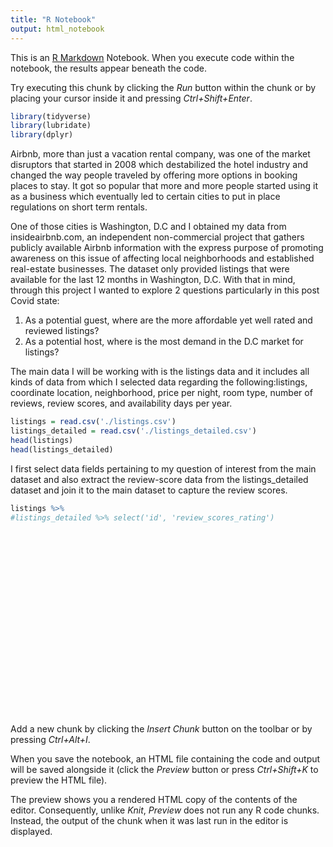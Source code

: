 ```yaml
---
title: "R Notebook"
output: html_notebook
---
```


This is an [R Markdown](http://rmarkdown.rstudio.com) Notebook. When you execute code within the notebook, the results appear beneath the code. 

Try executing this chunk by clicking the *Run* button within the chunk or by placing your cursor inside it and pressing *Ctrl+Shift+Enter*. 

```r
library(tidyverse)
library(lubridate)
library(dplyr)
```
Airbnb, more than just a vacation rental company, was one of the market disruptors that started in 2008 which destabilized the hotel industry and changed the way people traveled by offering more options in booking places to stay.  It got so popular that more and more people started using it as a business which eventually led to certain cities to put in place regulations on short term rentals.  

One of those cities is Washington, D.C and I obtained my data from insideairbnb.com, an independent non-commercial project that gathers publicly available Airbnb information with the express purpose of promoting awareness on this issue of affecting local neighborhoods and established real-estate businesses.  The dataset only provided listings that were available for the last 12 months in Washington, D.C.  With that in mind, through this project I wanted to explore 2 questions particularly in this post Covid state:

1) As a potential guest, where are the more affordable yet well rated and reviewed listings? 
2) As a potential host, where is the most demand in the D.C market for listings? 

The main data I will be working with is the listings data and it includes all kinds of data from which I selected data regarding the following:listings, coordinate location, neighborhood, price per night, room type, number of reviews, review scores, and availability days per year.

```r
listings = read.csv('./listings.csv')
listings_detailed = read.csv('./listings_detailed.csv')
head(listings)
head(listings_detailed)

```
I first select data fields pertaining to my question of interest from the main dataset and also extract the review-score data from the listings_detailed dataset and join it to the main dataset to capture the review scores. 
```r
listings %>% 
#listings_detailed %>% select('id', 'review_scores_rating')

```


```r
```


```r
```


```r
```


```r
```


```r
```


```r
```


```r
```


```r
```


```r
```


```r
```


```r
```


```r
```


```r
```


```r
```


```r
```


```r
```


```r
```


```r
```


```r
```


```r
```


```r
```


```r
```

Add a new chunk by clicking the *Insert Chunk* button on the toolbar or by pressing *Ctrl+Alt+I*.

When you save the notebook, an HTML file containing the code and output will be saved alongside it (click the *Preview* button or press *Ctrl+Shift+K* to preview the HTML file).

The preview shows you a rendered HTML copy of the contents of the editor. Consequently, unlike *Knit*, *Preview* does not run any R code chunks. Instead, the output of the chunk when it was last run in the editor is displayed.
